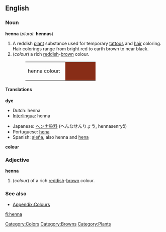 {{wikipedia}}
==English==
===Noun===
'''henna''' (''plural'': '''hennas''')

#A reddish [[plant]] substance used for temporary [[tattoo]]s and [[hair]] coloring. Hair colorings range from bright red to earth brown to near black.
#(''colour'') a rich [[red]]dish-[[brow]]n colour.
#:<table><tr><td>henna colour: &nbsp;</td><td bgcolor="#882D17" width="80">&nbsp; </td></tr></table>

====Translations====
'''dye'''
{{top}}
*Dutch: henna
*[[Interlingua]]: henna
{{mid}}
*Japanese: [[ヘンナ]][[染料]] (へんなせんりょう, hennasenryō)
*Portuguese: [[hena]]
*Spanish: [[aleña]], also henna and [[hena]]
{{bottom}}

'''colour'''
{{top}}
{{mid}}
{{bottom}}

===Adjective===
'''henna'''

#(''colour'') of a rich [[red]]dish-[[brow]]n colour.

===See also===
*[[Wiktionary_Appendix:Colours|Appendix:Colours]]

[[Category:Colors]]
[[Category:Browns]]
[[Category:Plants]]
[[fi:henna]]